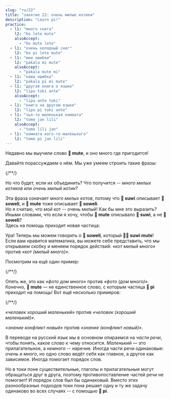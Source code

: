 ```yaml
---
slug: "ru/22"
title: "занятие 22: очень милые котики"
description: "Learn pi!"
practice:
  - l1: "много снега"
    l2: "ko lete mute"
    alsoAccept:
      - "ko mute lete"
  - l1: "очень холодный снег"
    l2: "ko pi lete mute"
  - l1: "мои ошибки"
    l2: "pakala mi mute"
    alsoAccept:
      - "pakala mute mi"
  - l1: "наша ошибка"
    l2: "pakala pi mi mute"
  - l1: "другая книга о языке"
    l2: "lipu toki ante"
    alsoAccept:
      - "lipu ante toki"
  - l1: "книга на другом языке"
    l2: "lipu pi toki ante"
  - l1: "чья-то маленькая комната"
    l2: "tomo jan lili"
    alsoAccept:
      - "tomo lili jan"
  - l1: "комната кого-то маленького"
    l2: "tomo pi jan lili"
---
```



Недавно мы выучили слово **󱤼 mute**, и оно много где пригодится!

Давайте порассуждаем о нём. Мы уже умеем строить такие фразы:

<List>
  {/*<Word sl="pi" m="" />*/}
  <Word sl="soweli suwi" m="милый котик" />
  <Word sl="soweli mute" m="много котиков" />
  <Word sl="suwi mute" m="очень милый" />
</List>

Но что будет, если их объединить? Что получится -- *много милых котиков* или *очень милый котик*?

<List>
  <Word sl="soweli suwi mute" m="много милых котиков" />
</List>

Эта фраза означает *много милых котов*, потому что **󱥦 suwi** описывает **󱥢 soweli**, и **󱤼 mute** тоже описывает **󱥢 soweli**.  
Но я считаю, что *мой* кот -- очень милый! Как бы мне это выразить? Иными словами, что если я хочу, чтобы **󱤼 mute** описывало **󱥦 suwi**, а не **󱥢 soweli**?  
Здесь на помощь приходит новая частица:

<List>
  <Word sl="pi" m="частица, объединяющая прилагательные" />
  <Word sl="soweli pi suwi mute" m="очень милый котик" />
</List>

Ура! Теперь мы можем говорить о **󱥢 soweli**, который **󱥦󱤼 suwi mute**!  
Если вам нравится математика, вы можете себе представить, что мы открываем скобку и меняем порядок действий: *«кот милый много»* против *«кот (милый много)»*.

Посмотрим на ещё один пример:

<List>
  {/*<Word sl="pi" m="" />*/}
  <Word sl="sitelen tomo" m="фотография здания" />
  <Word sl="sitelen mute" m="фотографии" />
  <Word sl="tomo mute" m="здания" />
  <Word sl="sitelen tomo mute" m="много фотографий одного дома" />
  <Word sl="sitelen pi tomo mute" m="одно фото многих домов" />
</List>

Опять же, это как *«фото дом много»* против *«фото (дом много)»*.  
Конечно, **󱤼 mute** — не единственное слово, с которым частица **󱥍 pi** приходит на помощь! Вот ещё несколько примеров:

<List>
  {/*<Word sl="pi" m="" />*/}
  <Word sl="jan pona" m="хороший человек" />
  <Word sl="jan lili" m="маленький человек" />
  <Word sl="pona lili" m="немного хороший" />
  <Word sl="jan pona lili" m="маленький хороший человек" />
  <Word sl="jan pi pona lili" m="немного хороший человек" />
</List>

*«человек хороший маленький»* против *«человек (хороший маленький)»*.

<List>
  <Word sl="sona utala" m="знание о конфликте" />
  <Word sl="sona sin" m="новое знание" />
  <Word sl="utala sin" m="новый конфликт" />
  <Word sl="sona utala sin" m="новое знание о конфликте. знание новое." />
  <Word sl="sona pi utala sin" m="знание о новом конфликте. конфликт новый." />
</List>

*«знание конфликт новый»* против *«знание (конфликт новый)»*.

В переводе на русский язык мы в основном опираемся на *части речи*, чтобы понять, какое слово к чему относится. *Маленький* — это прилагательное, а *немного* -- наречие. Иногда части речи одинаковые: *очень* и *много*, но одно слово ведёт себя как главное, а другое как зависимое. Иногда помогает порядок слов.

Но в токи поне существительные, глаголы и прилагательные могут обращаться друг в друга, поэтому противопоставление частей речи не помогает! И порядок слов был бы одинаковый. Вместо этих разнообразных подходов токи пона решает одну и ту же задачу одинаково во всех случаях -- с помощью **󱥍 pi**.

<Practice exercises={frontmatter.practice} />
